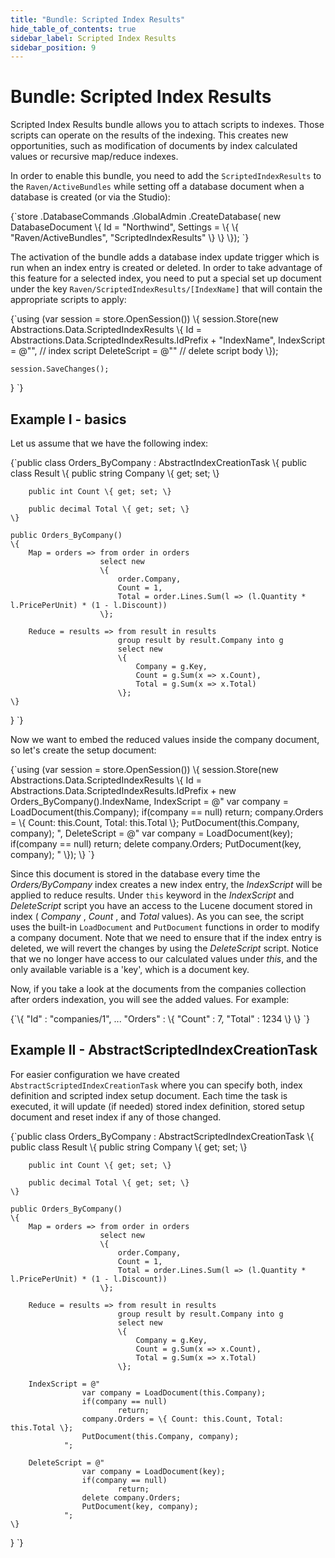 ```yaml
---
title: "Bundle: Scripted Index Results"
hide_table_of_contents: true
sidebar_label: Scripted Index Results
sidebar_position: 9
---
```



# Bundle: Scripted Index Results

Scripted Index Results bundle allows you to attach scripts to indexes. Those scripts can operate on the results of the indexing. This creates new opportunities, such as modification
of documents by index calculated values or recursive map/reduce indexes.

In order to enable this bundle, you need to add  the `ScriptedIndexResults` to the `Raven/ActiveBundles` while setting off a database document when a database is created (or via the Studio):


<TabItem value="activate_bundle" label="activate_bundle">
<CodeBlock language="csharp">
{`store
	.DatabaseCommands
	.GlobalAdmin
	.CreateDatabase(
		new DatabaseDocument
			\{
				Id = "Northwind",
				Settings =
					\{
						\{ "Raven/ActiveBundles", "ScriptedIndexResults" \}
					\}
			\});
`}
</CodeBlock>
</TabItem>

The activation of the bundle adds a database index update trigger which is run when an index entry is created or deleted. In order to take advantage of this feature for a selected index,
you need to put a special set up document under the key `Raven/ScriptedIndexResults/[IndexName]` that will contain the appropriate scripts to apply:

<TabItem value="setup_doc" label="setup_doc">
<CodeBlock language="csharp">
{`using (var session = store.OpenSession())
\{
	session.Store(new Abstractions.Data.ScriptedIndexResults
					  \{
						  Id = Abstractions.Data.ScriptedIndexResults.IdPrefix + "IndexName",
						  IndexScript = @"", // index script
						  DeleteScript = @"" // delete script body
					  \});

	session.SaveChanges();
\}
`}
</CodeBlock>
</TabItem>

## Example I - basics

Let us assume that we have the following index:

<TabItem value="index_def" label="index_def">
<CodeBlock language="csharp">
{`public class Orders_ByCompany : AbstractIndexCreationTask<Order, Orders_ByCompany.Result>
\{
	public class Result
	\{
		public string Company \{ get; set; \}

		public int Count \{ get; set; \}

		public decimal Total \{ get; set; \}
	\}

	public Orders_ByCompany()
	\{
		Map = orders => from order in orders
						select new
						\{
							order.Company,
							Count = 1,
							Total = order.Lines.Sum(l => (l.Quantity * l.PricePerUnit) * (1 - l.Discount))
						\};

		Reduce = results => from result in results
							group result by result.Company into g
							select new
							\{
								Company = g.Key,
								Count = g.Sum(x => x.Count),
								Total = g.Sum(x => x.Total)
							\};
	\}
\}
`}
</CodeBlock>
</TabItem>

Now we want to embed the reduced values inside the company document, so let's create the setup document:

<TabItem value="sample_setup_doc" label="sample_setup_doc">
<CodeBlock language="csharp">
{`using (var session = store.OpenSession())
\{
	session.Store(new Abstractions.Data.ScriptedIndexResults
					  \{
						  Id = Abstractions.Data.ScriptedIndexResults.IdPrefix + new Orders_ByCompany().IndexName,
						  IndexScript = @"
			var company = LoadDocument(this.Company);
			if(company == null)
					return;
			company.Orders = \{ Count: this.Count, Total: this.Total \};
			PutDocument(this.Company, company);
		",
						  DeleteScript = @"
			var company = LoadDocument(key);
			if(company == null)
					return;
			delete company.Orders;
			PutDocument(key, company);
		"
					  \});
\}
`}
</CodeBlock>
</TabItem>

Since this document is stored in the database every time the _Orders/ByCompany_ index creates a new index entry, the _IndexScript_ will be applied to reduce results. 
Under `this` keyword in the _IndexScript_ and _DeleteScript_ script you have an access to the Lucene document stored in index ( _Company_ , _Count_ , and _Total_ values).  As you can see, the script uses the built-in `LoadDocument` and `PutDocument` functions in order to modify a company document. Note that we need to ensure that if the index entry is deleted, we will revert the changes by using the _DeleteScript_ script. Notice that we no longer have access to our calculated values under _this_, and the only available variable is a 'key', which is a document key.

Now, if you take a look at the documents from the companies collection after orders indexation, you will see the added values. For example:

<TabItem value="json" label="json">
<CodeBlock language="json">
{`\{ 
	"Id" : "companies/1", 
	...
	"Orders" : \{
		"Count" : 7,
		"Total" : 1234
	\}
\}
`}
</CodeBlock>
</TabItem>

## Example II - AbstractScriptedIndexCreationTask

For easier configuration we have created `AbstractScriptedIndexCreationTask` where you can specify both, index definition and scripted index setup document. Each time the task is executed, it will update (if needed) stored index definition, stored setup document and reset index if any of those changed.

<TabItem value="index_def_2" label="index_def_2">
<CodeBlock language="csharp">
{`public class Orders_ByCompany : AbstractScriptedIndexCreationTask<Order, Orders_ByCompany.Result>
\{
	public class Result
	\{
		public string Company \{ get; set; \}

		public int Count \{ get; set; \}

		public decimal Total \{ get; set; \}
	\}

	public Orders_ByCompany()
	\{
		Map = orders => from order in orders
						select new
						\{
							order.Company,
							Count = 1,
							Total = order.Lines.Sum(l => (l.Quantity * l.PricePerUnit) * (1 - l.Discount))
						\};

		Reduce = results => from result in results
							group result by result.Company into g
							select new
							\{
								Company = g.Key,
								Count = g.Sum(x => x.Count),
								Total = g.Sum(x => x.Total)
							\};

		IndexScript = @"
					var company = LoadDocument(this.Company);
					if(company == null)
							return;
					company.Orders = \{ Count: this.Count, Total: this.Total \};
					PutDocument(this.Company, company);
				";

		DeleteScript = @"
					var company = LoadDocument(key);
					if(company == null)
							return;
					delete company.Orders;
					PutDocument(key, company);
				";
	\}
\}
`}
</CodeBlock>
</TabItem>
